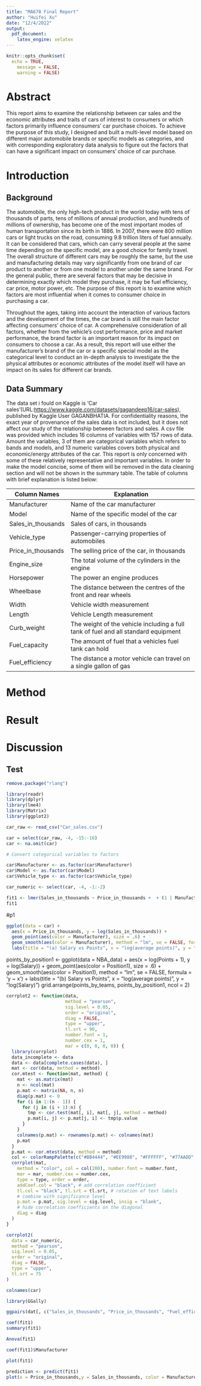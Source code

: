 ---
title: "MA678 Final Report"
author: "Huifei Xu"
date: "12/4/2022"
output: 
  pdf_document: 
    latex_engine: xelatex
---

```{r setup, include=FALSE}
knitr::opts_chunk$set(
  echo = TRUE,
	message = FALSE,
	warning = FALSE)
```

# Abstract

This report aims to examine the relationship between car sales and the economic attributes and traits of cars of interest to consumers or which factors primarily influence consumers' car purchase choices. To achieve the purpose of this study, I designed and built a multi-level model based on different major automobile brands or specific models as categories, and with corresponding exploratory data analysis to figure out the factors that can have a significant impact on consumers' choice of car purchase.

# Introduction

## Background

The automobile, the only high-tech product in the world today with tens of thousands of parts, tens of millions of annual production, and hundreds of millions of ownership, has become one of the most important modes of human transportation since its birth in 1886. In 2007, there were 800 million cars or light trucks on the road, consuming 9.8 trillion liters of fuel annually. It can be considered that cars, which can carry several people at the same time depending on the specific model, are a good choice for family travel. The overall structure of different cars may be roughly the same, but the use and manufacturing details may vary significantly from one brand of car product to another or from one model to another under the same brand. For the general public, there are several factors that may be decisive in determining exactly which model they purchase, it may be fuel efficiency, car price, motor power, etc. The purpose of this report is to examine which factors are most influential when it comes to consumer choice in purchasing a car.

Throughout the ages, taking into account the interaction of various factors and the development of the times, the car brand is still the main factor affecting consumers' choice of car. A comprehensive consideration of all factors, whether from the vehicle's cost performance, price and market performance, the brand factor is an important reason for its impact on consumers to choose a car. As a result, this report will use either the manufacturer's brand of the car or a specific special model as the categorical level to conduct an in-depth analysis to investigate the the physical attributes or economic attributes of the model itself will have an impact on its sales for different car brands.

## Data Summary

The data set i fould on Kaggle is 'Car sales'(URL:<https://www.kaggle.com/datasets/gagandeep16/car-sales>), published by Kaggle User GAGANBHATIA. For confidentiality reasons, the exact year of provenance of the sales data is not included, but it does not affect our study of the relationship between factors and sales. A csv file was provided which includes 16 columns of variables with 157 rows of data. Amount the variables, 3 of them are categorical variables which refers to bands and models, and 13 numeric variables covers both physical and economic/energy attributes of the car. This report is only concerned with some of these relatively representative and important variables. In order to make the model concise, some of them will be removed in the data cleaning section and will not be shown in the summary table. The table of columns with brief explanation is listed below:

+--------------------+------------------------------------------------------------------------------------+
| Column Names       | Explanation                                                                        |
+====================+====================================================================================+
| Manufacturer       | Name of the car manufacturer                                                       |
+--------------------+------------------------------------------------------------------------------------+
| Model              | Name of the specific model of the car                                              |
+--------------------+------------------------------------------------------------------------------------+
| Sales_in_thousands | Sales of cars, in thousands                                                        |
+--------------------+------------------------------------------------------------------------------------+
| Vehicle_type       | Passenger-carrying properties of automobiles                                       |
+--------------------+------------------------------------------------------------------------------------+
| Price_in_thousands | The selling price of the car, in thousands                                         |
+--------------------+------------------------------------------------------------------------------------+
| Engine_size        | The total volume of the cylinders in the engine                                    |
+--------------------+------------------------------------------------------------------------------------+
| Horsepower         | The power an engine produces                                                       |
+--------------------+------------------------------------------------------------------------------------+
| Wheelbase          | The distance between the centres of the front and rear wheels                      |
+--------------------+------------------------------------------------------------------------------------+
| Width              | Vehicle width measurement                                                          |
+--------------------+------------------------------------------------------------------------------------+
| Length             | Vehicle Length measurement                                                         |
+--------------------+------------------------------------------------------------------------------------+
| Curb_weight        | The weight of the vehicle including a full tank of fuel and all standard equipment |
+--------------------+------------------------------------------------------------------------------------+
| Fuel_capacity      | The amount of fuel that a vehicles fuel tank can hold                              |
+--------------------+------------------------------------------------------------------------------------+
| Fuel_efficiency    | The distance a motor vehicle can travel on a single gallon of gas                  |
+--------------------+------------------------------------------------------------------------------------+

# Method

# Result

# Discussion

## Test

```{r}
remove.package("rlang")
```


```{r}
library(readr)
library(dplyr)
library(lme4)
library(Matrix)
library(ggplot2)
```

```{r}

car_raw <- read_csv("Car_sales.csv")

car = select(car_raw, -4, -15:-16)
car <- na.omit(car)

```

```{r}

# Convert categorical variables to factors

car$Manufacturer <- as.factor(car$Manufacturer)
car$Model <- as.factor(car$Model)
car$Vehicle_type <- as.factor(car$Vehicle_type)

car_numeric <- select(car, -4, -1:-2)
```

```{r}


fit1 <- lmer(Sales_in_thousands ~ Price_in_thousands +  + (1 | Manufacturer),data = car)
fit1

```















#p1

```{r}
ggplot(data = car) + 
  aes(x = Price_in_thousands, y = log(Sales_in_thousands)) + 
  geom_point(aes(color = Manufacturer), size = .6) + 
  geom_smooth(aes(color = Manufacturer), method = "lm", se = FALSE, formula = 'y ~ x') + 
  labs(title = "(a) Salary vs Points", x = "log(average points)", y = "log(Salary)")
```


points_by_position1 <- ggplot(data = NBA_data) + 
  aes(x = log(Points + 1), y = log(Salary)) + 
  geom_point(aes(color = Position1), size = .6) + 
  geom_smooth(aes(color = Position1), method = "lm", se = FALSE, formula = 'y ~ x') + 
  labs(title = "(b) Salary vs Points", x = "log(average points)", y = "log(Salary)") 
grid.arrange(points_by_teams, points_by_position1, ncol = 2)




```{r}
corrplot2 <- function(data,
                      method = "pearson",
                      sig.level = 0.05,
                      order = "original",
                      diag = FALSE,
                      type = "upper",
                      tl.srt = 90,
                      number.font = 1,
                      number.cex = 1,
                      mar = c(0, 0, 0, 0)) {
  library(corrplot)
  data_incomplete <- data
  data <- data[complete.cases(data), ]
  mat <- cor(data, method = method)
  cor.mtest <- function(mat, method) {
    mat <- as.matrix(mat)
    n <- ncol(mat)
    p.mat <- matrix(NA, n, n)
    diag(p.mat) <- 0
    for (i in 1:(n - 1)) {
      for (j in (i + 1):n) {
        tmp <- cor.test(mat[, i], mat[, j], method = method)
        p.mat[i, j] <- p.mat[j, i] <- tmp$p.value
      }
    }
    colnames(p.mat) <- rownames(p.mat) <- colnames(mat)
    p.mat
  }
  p.mat <- cor.mtest(data, method = method)
  col <- colorRampPalette(c("#BB4444", "#EE9988", "#FFFFFF", "#77AADD", "#4477AA"))
  corrplot(mat,
    method = "color", col = col(200), number.font = number.font,
    mar = mar, number.cex = number.cex,
    type = type, order = order,
    addCoef.col = "black", # add correlation coefficient
    tl.col = "black", tl.srt = tl.srt, # rotation of text labels
    # combine with significance level
    p.mat = p.mat, sig.level = sig.level, insig = "blank",
    # hide correlation coefficients on the diagonal
    diag = diag
  )
}

```

```{r}
corrplot2(
  data = car_numeric,
  method = "pearson",
  sig.level = 0.05,
  order = "original",
  diag = FALSE,
  type = "upper",
  tl.srt = 75
)
```


```{r}
colnames(car)
```



```{r}
library(GGally)

ggpairs(dat[, c("Sales_in_thousands", "Price_in_thousands", "Fuel_efficiency")])
```






```{r}
coef(fit1)
summary(fit1)

Anova(fit1)
```




```{r}
coef(fit1)$Manufacturer
```


```{r}
plot(fit1)
```
```{r}
prediction <- predict(fit1)
plot(x = Price_in_thousands,y = Sales_in_thousands, color = Manufacturer,prediction, group = Manufacturer,y = prediction,data = car)
```













































































